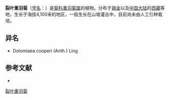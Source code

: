 {{Speciesbox
| name = 裂叶重羽菊
| status = 
| status_system = 
| image = 
| genus = Diplazoptilon
| species = cooperi
| authority = (Anth.) Shih
}}

'''裂叶重羽菊'''（[[学名|学名]]：{{lang|la|''Diplazoptilon cooperi''}}）是[[菊科|菊科]][[重羽菊属|重羽菊属]]的植物。分布于[[锡金|锡金]]以及[[中国大陆|中国大陆]]的[[西藏|西藏]]等地，生长于海拔4,100米的地区，一般生长在山坡灌丛中，目前尚未由人工引种栽培。

== 异名 ==
* Dolomiaea cooperi (Anth.) Ling

== 参考文献 ==
<div class="references-small">
* {{cite web| url =http://www.bioinfo.cn/db05/KmzwSpecies.php?action=view&id=4444| title =裂叶重羽菊| work =《中国高等植物数据库全库》| publisher =中国科学院微生物研究所| author =昆明植物研究所| accessdate =2009-02-25| deadurl =yes| archiveurl =https://web.archive.org/web/20160305004559/http://www.bioinfo.cn/db05/KmzwSpecies.php?action=view&id=4444| archivedate =2016-03-05| df =}}
</div>
{{Taxonbar|from=Q15231175}}

[[Category:重羽菊属|裂叶重羽菊]]


{{植物小作品}}